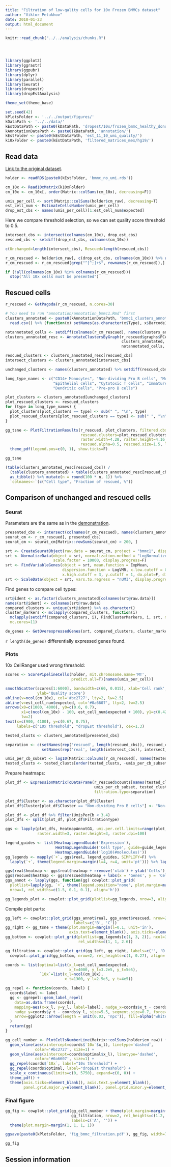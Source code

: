 ```yaml
---
title: "Filtration of low-qality cells for 10x Frozen BMMCs dataset"
author: "Viktor Petukhov"
date: 2018-01-23
output: html_document
---
```


```r
knitr::read_chunk("../../analysis/chunks.R")
```

```r
```

```r
```

```r
```

```r
library(ggplot2)
library(ggrastr)
library(ggpubr)
library(dplyr)
library(parallel)
library(Seurat)
library(dropestr)
library(dropEstAnalysis)

theme_set(theme_base)

set.seed(42)
kPlotsFolder <- '../../output/figures/'
kDataPath <- '../../data/'
kEstDataPath <- paste0(kDataPath, 'dropest/10x/frozen_bmmc_healthy_donor1/')
kAnnotationDataPath <- paste0(kDataPath, 'annotation/')
kEstFolder <- paste0(kEstDataPath, 'est_11_10_umi_quality/')
k10xFolder <- paste0(kEstDataPath, 'filtered_matrices_mex/hg19/')
```

## Read data
[Link to the original dataset](https://support.10xgenomics.com/single-cell-gene-expression/datasets/1.1.0/frozen_bmmc_healthy_donor1).

```r
holder <- readRDS(paste0(kEstFolder, 'bmmc_no_umi.rds'))
```

```r
cm_10x <- Read10xMatrix(k10xFolder)
cm_10x <- cm_10x[, order(Matrix::colSums(cm_10x), decreasing=F)]
```

```r
umis_per_cell <- sort(Matrix::colSums(holder$cm_raw), decreasing=T)
est_cell_num <- EstimateCellsNumber(umis_per_cell)
drop_est_cbs <- names(umis_per_cell)[1:est_cell_num$expected]
```

Here we compare threshold selection, so we can set quality score threshold to 0.5.
```r
intersect_cbs <- intersect(colnames(cm_10x), drop_est_cbs)
rescued_cbs <- setdiff(drop_est_cbs, colnames(cm_10x))

c(Unchanged=length(intersect_cbs), Rescued=length(rescued_cbs))
```

```r
r_cm_rescued <- holder$cm_raw[, c(drop_est_cbs, colnames(cm_10x)) %>% unique()]
r_cm_rescued <- r_cm_rescued[grep("^[^;]+$", rownames(r_cm_rescued)),]

if (!all(colnames(cm_10x) %in% colnames(r_cm_rescued)))
  stop("All 10x cells must be presented")
```

## Rescued cells
```r
r_rescued <- GetPagoda(r_cm_rescued, n.cores=30)
```

```r
# You need to run "annotation/annotation_bmmc1.Rmd" first
clusters_annotated <- paste0(kAnnotationDataPath, 'bmmc1_clusters_annotated.csv') %>%
  read.csv() %>% (function(x) setNames(as.character(x$Type), x$Barcode))

notannotated_cells <- setdiff(colnames(r_cm_rescued), names(clusters_annotated))
clusters_annotated_resc <- AnnotateClustersByGraph(r_rescued$graphs$PCA,
                                                   clusters_annotated,
                                                   notannotated_cells, mc.cores=10)

rescued_clusters <- clusters_annotated_resc[rescued_cbs]
intersect_clusters <- clusters_annotated[intersect_cbs]
```

```r
unchanged_clusters <- names(clusters_annotated) %>% setdiff(rescued_cbs)

long_type_names <- c("CD14+ Monocytes", "Non-dividing Pro B cells", "Monocyte progenitors", 
                     "Epithelial cells", "Cytotoxic T cells", "Immature B cells", 
                     "Dendritic cells", "Pre-pro B cells")

plot_clusters <- clusters_annotated[unchanged_clusters]
plot_rescued_clusters <- rescued_clusters
for (type in long_type_names) {
  plot_clusters[plot_clusters == type] <- sub(" ", "\n", type)
  plot_rescued_clusters[plot_rescued_clusters == type] <- sub(" ", "\n", type)
}

gg_tsne <- PlotFiltrationResults(r_rescued, plot_clusters, filtered.cbs=NULL,
                                 rescued.clusters=plot_rescued_clusters,
                                 raster.width=4.28, raster.height=4.16,
                                 rescued.alpha=0.5, rescued.size=1.5, lineheight=0.8) +
  theme_pdf(legend.pos=c(0, 1), show.ticks=F)

gg_tsne
```

```r
(table(clusters_annotated_resc[rescued_cbs]) / 
  (table(clusters_annotated) + table(clusters_annotated_resc[rescued_cbs]))) %>% 
  as_tibble() %>% mutate(n = round(100 * n, 1)) %>%
  `colnames<-`(c("Cell type", "Fraction of rescued, %"))
```

## Comparison of unchanged and rescued cells
### Seurat
Parameters are the same as in the [demonstration](http://satijalab.org/seurat/pbmc3k_tutorial.html).
```r
presented_cbs <- intersect(colnames(r_cm_rescued), names(clusters_annotated))
seurat_cm <- r_cm_rescued[, presented_cbs]
seurat_cm <- seurat_cm[Matrix::rowSums(seurat_cm) > 200, ]

srt <- CreateSeuratObject(raw.data = seurat_cm, project = "bmmc1", display.progress=F)
srt <- NormalizeData(object = srt, normalization.method = "LogNormalize",
                     scale.factor = 10000, display.progress=F)
srt <- FindVariableGenes(object = srt, mean.function = ExpMean,
                         dispersion.function = LogVMR, x.low.cutoff = 0.0125,
                         x.high.cutoff = 3, y.cutoff = 1, do.plot=F, display.progress=F)
srt <- ScaleData(object = srt, vars.to.regress = "nUMI", display.progress=F)
```

Find genes to compare cell types:
```r
srt@ident <- as.factor(clusters_annotated[colnames(srt@raw.data)])
names(srt@ident) <- colnames(srt@raw.data)
compared_clusters <- unique(srt@ident) %>% as.character()
cluster_markers <- mclapply(compared_clusters, function(i)
  mclapply(setdiff(compared_clusters, i), FindClusterMarkers, i, srt, mc.cores=4),
  mc.cores=11)

de_genes <- GetOverexpressedGenes(srt, compared_clusters, cluster_markers)
```

`r length(de_genes)` differentially expressed genes found.

### Plots
10x CellRanger used wrong threshold:
```r
scores <- ScorePipelineCells(holder, mit.chromosome.name='MT', 
                             predict.all=T)[names(umis_per_cell)]

smoothScatter(scores[1:6000], bandwidth=c(60, 0.015), xlab='Cell rank',
              ylab='Quality score')
abline(v=ncol(cm_10x), col='#bc2727', lty=2, lw=2.5)
abline(v=est_cell_num$expected, col='#0a6607', lty=2, lw=2.5)
arrows(x0=c(1000, 4000), y0=c(0.6, 0.7), 
       x1=c(ncol(cm_10x) - 100, est_cell_num$expected + 100), y1=c(0.42, 0.52),
       lw=2)
text(x=c(900, 4100), y=c(0.67, 0.75),
     labels=c("10x threshold", "dropEst threshold"), cex=1.3)
```

```r
tested_clusts <- clusters_annotated[presented_cbs]

separation <- c(setNames(rep('rescued', length(rescued_cbs)), rescued_cbs),
                setNames(rep('real', length(intersect_cbs)), intersect_cbs))

umis_per_cb_subset <- log10(Matrix::colSums(r_cm_rescued[, names(tested_clusts)]))
tested_clusts <- tested_clusts[order(tested_clusts, -umis_per_cb_subset)]
```

Prepare heatmaps:
```r
plot_df <- ExpressionMatrixToDataFrame(r_rescued$counts[names(tested_clusts), de_genes],
                                       umis_per_cb_subset, tested_clusts,
                                       filtration.type=separation)

plot_df$Cluster <- as.character(plot_df$Cluster)
plot_df$Cluster[plot_df$Cluster == "Non-dividing Pro B cells"] <- "Non-dividing\nPro B cells"

plot_df <- plot_df %>% filter(UmisPerCb < 3.4)
plot_dfs <- split(plot_df, plot_df$FiltrationType)

ggs <- lapply(plot_dfs, HeatmapAnnotGG, umi.per.cell.limits=range(plot_df$UmisPerCb),
              raster.width=3, raster.height=3, raster.dpi=100)

legend_guides <- list(HeatmapLegendGuide('Expression'),
                      HeatmapLegendGuide('Cell type', guide=guide_legend, ncol=3),
                      HeatmapLegendGuide('log10(#molecules)'))
gg_legends <- mapply(`+`, ggs$real, legend_guides, SIMPLIFY=F) %>%
  lapply(`+`, theme(legend.margin=margin(l=4, r=4, unit='pt'))) %>% lapply(get_legend)

ggs$real$heatmap <- ggs$real$heatmap + rremove('xlab') + ylab('Cells')
ggs$rescued$heatmap <- ggs$rescued$heatmap + labs(x = 'Genes', y = 'Cells')
ggs_annot <- lapply(ggs, function(gg) cowplot::plot_grid(
  plotlist=lapply(gg, `+`, theme(legend.position="none", plot.margin=margin())),
  nrow=1, rel_widths=c(1.5, 0.1, 0.1), align='h'))

gg_legends_plot <- cowplot::plot_grid(plotlist=gg_legends, nrow=3, align='v')
```

Compile plot parts:
```r
gg_left <- cowplot::plot_grid(ggs_annot$real, ggs_annot$rescued, nrow=2,
                              labels=c('B', 'C'))
gg_right <- gg_tsne + theme(plot.margin=margin(l=0.1, unit='in'),
                            axis.text=element_blank(), axis.ticks=element_blank())
gg_bottom <- cowplot::plot_grid(plotlist=gg_legends[c(1, 3, 2)], ncol=3,
                                rel_widths=c(1, 1, 2.6))

gg_filtration <- cowplot::plot_grid(gg_left, gg_right, labels=c('', 'D'), ncol=2) %>%
  cowplot::plot_grid(gg_bottom, nrow=2, rel_heights=c(1, 0.27), align='v')
```

```r
coords <- list(optimal=list(x_l=est_cell_num$expected,
                            x_t=4000, y_l=3.2e5, y_t=5e5),
               `10x`=list(x_l=ncol(cm_10x),
                          x_t=1300, y_l=2.5e5, y_t=4e5))

gg_repel <- function(coords, label) {
  coords$label <- label
  gg <- ggrepel::geom_label_repel(
    data=as.data.frame(coords),
    mapping=aes(x=x_l, y=y_l, label=label), nudge_x=coords$x_t - coords$x_l,
    nudge_y=coords$y_t - coords$y_l, size=5.5, segment.size=0.7, force=0,
    arrow=ggplot2::arrow(length = unit(0.03, 'npc')), fill=alpha("white", 0.7)
  )
  return(gg)
}

gg_cell_number <- PlotCellsNumberLine(Matrix::colSums(holder$cm_raw)) +
  geom_vline(aes(xintercept=coords$`10x`$x_l), linetype='dashed',
             color='#bc2727', size=1) +
  geom_vline(aes(xintercept=coords$optimal$x_l), linetype='dashed',
             color='#0a6607', size=1) +
  gg_repel(coords$`10x`, label="10x threshold") +
  gg_repel(coords$optimal, label="dropEst threshold") +
  scale_x_continuous(limits=c(0, 5750), expand=c(0, 0)) +
  theme_pdf() +
  theme(axis.ticks=element_blank(), axis.text.y=element_blank(),
        panel.grid.major.y=element_blank(), panel.grid.minor.y=element_blank())
```

### Final figure
```r
gg_fig <- cowplot::plot_grid(gg_cell_number + theme(plot.margin=margin(b=0.1, unit="in")),
                             gg_filtration, nrow=2, rel_heights=c(1.2, 3),
                             labels=c('A', '')) +
  theme(plot.margin=margin(1, 1, 1, 1))

ggsave(paste0(kPlotsFolder, 'fig_bmmc_filtration.pdf'), gg_fig, width=7.5, height=7)

gg_fig
```

## Session information
```r
```
